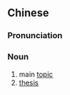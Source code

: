 {{also|正题}}
==Chinese==
{{zh-forms|s=正题}}

===Pronunciation===
{{zh-pron
|m=zhèngtí
|cat=n
}}

===Noun===
{{zh-noun}}

# main [[topic]]
# [[thesis]]